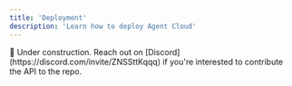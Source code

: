 ```yaml
---
title: 'Deployment'
description: 'Learn how to deploy Agent Cloud'
---
```

<Warning>
  🚧 Under construction. Reach out on [Discord](https://discord.com/invite/ZNSSttKqqq) if you're interested to contribute the API to the repo.
</Warning>
